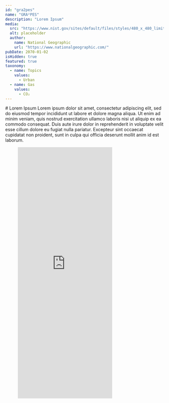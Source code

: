 ```yaml
---
id: "gra2pes"
name: "GRA²PES"
description: "Lorem Ipsum"
media:
  src: "https://www.nist.gov/sites/default/files/styles/480_x_480_limit/public/images/2023/03/22/GRAAPES_2017_CO2.png?itok=T_IOom0Z"
  alt: placeholder
  author:
    name: National Geographic
    url: "https://www.nationalgeographic.com/"
pubDate: 2070-01-02
isHidden: true
featured: true
taxonomy:
  - name: Topics
    values:
      - Urban
  - name: Gas
    values:
      - CO₂
---
```


<Block>
    <Prose>
        # Lorem Ipsum
        Lorem ipsum dolor sit amet, consectetur adipiscing elit, sed do eiusmod tempor incididunt ut labore et dolore magna aliqua. Ut enim ad minim veniam, quis nostrud exercitation ullamco laboris nisi ut aliquip ex ea commodo consequat. Duis aute irure dolor in reprehenderit in voluptate velit esse cillum dolore eu fugiat nulla pariatur. Excepteur sint occaecat cupidatat non proident, sunt in culpa qui officia deserunt mollit anim id est laborum.
    </Prose>
</Block>

<Block type="wide">
  <Figure>
    <Embed
      height="800"
      src="http://ghgc-custom-interfaces-develop-urban-dashboard.s3-website-us-west-2.amazonaws.com"
    />
  </Figure>
</Block>

